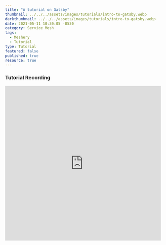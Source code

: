 ```yaml
---
title: "A tutorial on Gatsby"
thumbnail: ../../../assets/images/tutorials/intro-to-gatsby.webp
darkthumbnail: ../../../assets/images/tutorials/intro-to-gatsby.webp
date: 2021-05-11 10:30:05 -0530
category: Service Mesh
tags:
  - Meshery
  - Tutorial
type: Tutorial
featured: false
published: true
resource: true
---
```



<ResourcesWrapper>
  <h3> Tutorial Recording </h3>
  <iframe
    className="iframe"
    src="https://www.youtube.com/embed/ug6yaYC-Kkw"
    loading="lazy"
    frameBorder="0"
    allow="accelerometer; autoplay; encrypted-media; gyroscope; picture-in-picture"
    allowFullScreen
    width="100%"
    height="500"
  ></iframe>
</ResourcesWrapper>
